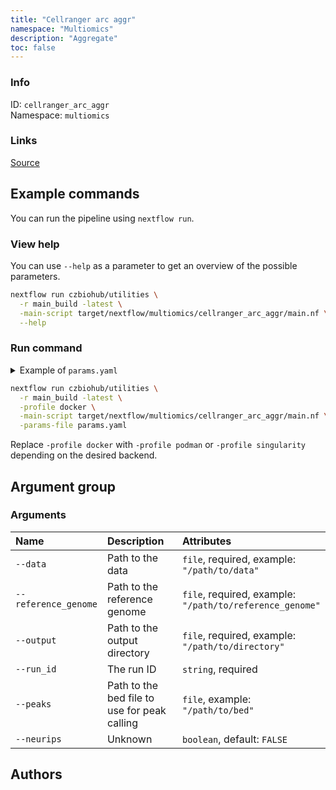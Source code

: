 ```yaml
---
title: "Cellranger arc aggr"
namespace: "Multiomics"
description: "Aggregate"
toc: false
---
```


::: {.column-margin}

### Info

ID: `cellranger_arc_aggr`  
Namespace: `multiomics`

### Links
[Source](https://github.com/czbiohub/utilities/blob/main/multiomics/cellranger_arc_aggr){.btn-action .btn-sm .btn-info .btn role="button"}

:::



## Example commands

You can run the pipeline using `nextflow run`.

### View help

You can use `--help` as a parameter to get an overview of the possible parameters.

```bash
nextflow run czbiohub/utilities \
  -r main_build -latest \
  -main-script target/nextflow/multiomics/cellranger_arc_aggr/main.nf \
  --help
```

### Run command

<details>
<summary>Example of `params.yaml`</summary>
```yaml

```
</details>

```bash
nextflow run czbiohub/utilities \
  -r main_build -latest \
  -profile docker \
  -main-script target/nextflow/multiomics/cellranger_arc_aggr/main.nf \
  -params-file params.yaml
```

:::{.callout-note}
Replace `-profile docker` with `-profile podman` or `-profile singularity` depending on the desired backend.
:::

## Argument group

### Arguments

|Name                 |Description                                  |Attributes                                               |
|:--------------------|:--------------------------------------------|:--------------------------------------------------------|
|`--data`             |Path to the data                             |`file`, required, example: `"/path/to/data"`             |
|`--reference_genome` |Path to the reference genome                 |`file`, required, example: `"/path/to/reference_genome"` |
|`--output`           |Path to the output directory                 |`file`, required, example: `"/path/to/directory"`        |
|`--run_id`           |The run ID                                   |`string`, required                                       |
|`--peaks`            |Path to the bed file to use for peak calling |`file`, example: `"/path/to/bed"`                        |
|`--neurips`          |Unknown                                      |`boolean`, default: `FALSE`                              |

## Authors

